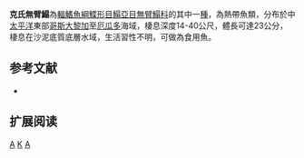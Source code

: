 {{Speciesbox 
| genus = Achirus
| species = klunzingeri
| status = LC
| status_system = IUCN3.1
| authority = [[Steindachner|Steindachner]], 1880
| synonyms = *''Solea klunzingeri,Steindachner, 1880''
}}

'''克氏無臂鰨'''為[[輻鰭魚綱|輻鰭魚綱]][[鰈形目|鰈形目]][[鰨亞目|鰨亞目]][[無臂鰨科|無臂鰨科]]的其中一[[種|種]]，為熱帶魚類，分布於中[[太平洋|太平洋]]東部[[哥斯大黎加|哥斯大黎加]]至[[厄瓜多|厄瓜多]]海域，棲息深度14-40公尺，體長可達23公分，棲息在沙泥底質底層水域，生活習性不明，可做為食用魚。
==参考文献==
*{{FishBase_species|genus=Achirus|species=klunzingeri|year=2014|month=4}}

== 扩展阅读 ==
{{refbegin}}
{{wikispecies-inline|Achirus klunzingeri|克氏無臂鰨}}
{{refend}}
{{Taxonbar|from=Q2277119}}

[[Category:食用魚|A]]
[[Category:無臂鰨屬|K]]
[[Category:1880年描述的魚類|A]]


{{魚類小作品}}